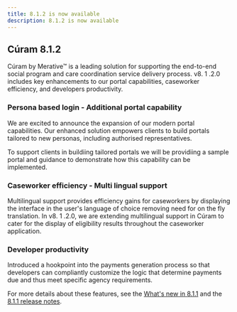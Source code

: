 ```yaml
---
title: 8.1.2 is now available
description: 8.1.2 is now available
---
```


## Cúram 8.1.2

Cúram by Merative™ is a leading solution for supporting the end-to-end social program and care coordination service delivery process. v8. 1 .2.0 includes key enhancements to our portal capabilities, caseworker efficiency, and developers productivity.

### Persona based login - Additional portal capability

We are excited to announce the expansion of our modern portal capabilities. Our enhanced solution empowers clients to build portals tailored to new personas, including authorised representatives.

To support clients in buildiing tailored portals we will be providiing a sample portal and guidance to demonstrate how this capability can be implemented.

### Caseworker efficiency - Multi lingual support

Multilingual support provides efficiency gains for caseworkers by displaying the interface in the user's language of choice removing need for on the fly translation. In v8. 1 .2.0, we are extending multilingual support in Cúram to cater for the display of eligibility results throughout the caseworker application.

### Developer productivity

Introduced a hookpoint into the payments generation process so that developers can compliantly customize the logic that determine payments due and thus meet specific agency requirements.

For more details about these features, see the [What's new in 8.1.1](/pdf/spm/Curam_WhatsNew_811.pdf) and the [8.1.1 release notes](/pdf/releasenotes/curam811.pdf).
